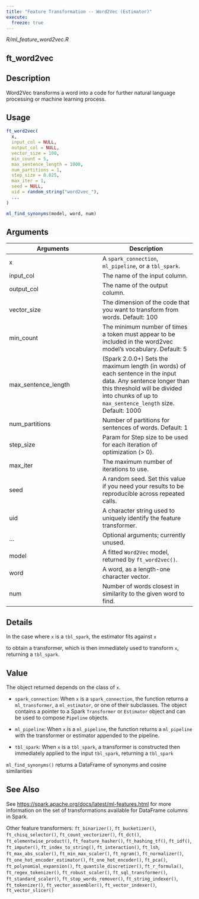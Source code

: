 ```yaml
---
title: "Feature Transformation -- Word2Vec (Estimator)"
execute:
  freeze: true
---
```


*R/ml_feature_word2vec.R*

## ft_word2vec

## Description
Word2Vec transforms a word into a code for further natural language processing or machine learning process. 


## Usage
```r
ft_word2vec( 
  x, 
  input_col = NULL, 
  output_col = NULL, 
  vector_size = 100, 
  min_count = 5, 
  max_sentence_length = 1000, 
  num_partitions = 1, 
  step_size = 0.025, 
  max_iter = 1, 
  seed = NULL, 
  uid = random_string("word2vec_"), 
  ... 
) 

ml_find_synonyms(model, word, num) 
```

## Arguments
|Arguments|Description|
|---|---|
| x | A `spark_connection`, `ml_pipeline`, or a `tbl_spark`. |
| input_col | The name of the input column. |
| output_col | The name of the output column. |
| vector_size | The dimension of the code that you want to transform from words. Default: 100 |
| min_count | The minimum number of times a token must appear to be included in the word2vec model's vocabulary. Default: 5 |
| max_sentence_length | (Spark 2.0.0+) Sets the maximum length (in words) of each sentence in the input data. Any sentence longer than this threshold will be divided into chunks of up to `max_sentence_length` size. Default: 1000 |
| num_partitions | Number of partitions for sentences of words. Default: 1 |
| step_size | Param for Step size to be used for each iteration of optimization (> 0). |
| max_iter | The maximum number of iterations to use. |
| seed | A random seed. Set this value if you need your results to be reproducible across repeated calls. |
| uid | A character string used to uniquely identify the feature transformer. |
| ... | Optional arguments; currently unused. |
| model | A fitted `Word2Vec` model, returned by `ft_word2vec()`. |
| word | A word, as a length-one character vector. |
| num | Number of words closest in similarity to the given word to find. |

## Details

In the case where `x` is a `tbl_spark`, the estimator fits against `x`

  to obtain a transformer, which is then immediately used to transform `x`, returning a `tbl_spark`. 


## Value

The object returned depends on the class of `x`. 

  

- `spark_connection`: When `x` is a `spark_connection`, the function returns a `ml_transformer`,   a `ml_estimator`, or one of their subclasses. The object contains a pointer to   a Spark `Transformer` or `Estimator` object and can be used to compose   `Pipeline` objects. 

  

- `ml_pipeline`: When `x` is a `ml_pipeline`, the function returns a `ml_pipeline` with   the transformer or estimator appended to the pipeline. 

  

- `tbl_spark`: When `x` is a `tbl_spark`, a transformer is constructed then   immediately applied to the input `tbl_spark`, returning a `tbl_spark`

`ml_find_synonyms()` returns a DataFrame of synonyms and cosine similarities 



## See Also

See [https://spark.apache.org/docs/latest/ml-features.html](https://spark.apache.org/docs/latest/ml-features.html) for   more information on the set of transformations available for DataFrame   columns in Spark. 

Other feature transformers:  `ft_binarizer()`, `ft_bucketizer()`, `ft_chisq_selector()`, `ft_count_vectorizer()`, `ft_dct()`, `ft_elementwise_product()`, `ft_feature_hasher()`, `ft_hashing_tf()`, `ft_idf()`, `ft_imputer()`, `ft_index_to_string()`, `ft_interaction()`, `ft_lsh`, `ft_max_abs_scaler()`, `ft_min_max_scaler()`, `ft_ngram()`, `ft_normalizer()`, `ft_one_hot_encoder_estimator()`, `ft_one_hot_encoder()`, `ft_pca()`, `ft_polynomial_expansion()`, `ft_quantile_discretizer()`, `ft_r_formula()`, `ft_regex_tokenizer()`, `ft_robust_scaler()`, `ft_sql_transformer()`, `ft_standard_scaler()`, `ft_stop_words_remover()`, `ft_string_indexer()`, `ft_tokenizer()`, `ft_vector_assembler()`, `ft_vector_indexer()`, `ft_vector_slicer()`

